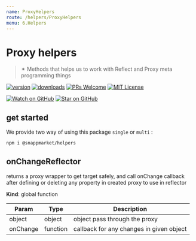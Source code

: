 ```yaml
---
name: ProxyHelpers
route: /helpers/ProxyHelpers
menu: 6.Helpers
---
```



# Proxy helpers
> ✴ Methods that helps us to work with Reflect and Proxy meta programming things

[![version](https://img.shields.io/npm/v/@snappmarket/helpers.svg?style=flat-square)](https://www.npmjs.com/package/@snappmarket/helpers)
[![downloads](https://img.shields.io/npm/dm/@snappmarket/helpers.svg?style=flat-square)](https://www.npmtrends.com/@snappmarket/helpers)
[![PRs Welcome](https://img.shields.io/badge/PRs-welcome-brightgreen.svg?style=flat-square)](http://makeapullrequest.com)
[![MIT License](https://img.shields.io/npm/l/@snappmarket/helpers.svg?style=flat-square)](https://github.com/snappmarket/frontend-toolbox/blob/develop/packages/ui/index.mdx)

[![Watch on GitHub](https://img.shields.io/github/watchers/snappmarket/frontend-toolbox.svg?style=social)](https://github.com/snappmarket/frontend-toolbox/watchers)
[![Star on GitHub](https://img.shields.io/github/stars/snappmarket/frontend-toolbox.svg?style=social)](https://github.com/snappmarket/frontend-toolbox/stargazers)

## get started
We provide two way of using this package `single` or `multi` :
```bash
npm i @snappmarket/helpers
```

<!-- doc -->
<a name="onChangeReflector"></a>

## onChangeReflector
returns a proxy wrapper to get target safely,
and call onChange callback after defining or deleting any property in created proxy to use in reflector

**Kind**: global function  

| Param | Type | Description |
| --- | --- | --- |
| object | object | object pass through the proxy |
| onChange | function | callback for any changes in given object |

